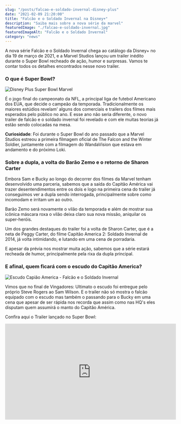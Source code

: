 ```yaml
---
slug: "/posts/falcao-e-soldado-invernal-disney-plus"
date: "2021-02-09 21:20:00"
title: "Falcão e o Soldado Invernal na Disney+"
description: "Saiba mais sobre a nova série da marvel"
featuredImage: "./falcao-e-soldado-invernal.jpg"
featuredImageAlt: "Falcão e o Soldado Invernal"
category: "news"
---
```


A nova série Falcão e o Soldado Invernal chega ao catálogo da Disney+ no dia 19 de
março de 2021, e a Marvel Studios lançou um trailer inédito durante o Super Bowl
recheado de ação, humor e surpresas. Vamos te contar todos os detalhes encontrados
nesse novo trailer.

### O que é Super Bowl?

![Disney Plus Super Bowl Marvel](./Disney-Plus-Super-Bowl-Marvel.png)

É o jogo final do campeonato da NFL, a principal liga de futebol Americano dos EUA,
que decide o campeão da temporada. Tradicionalmente os maiores estúdios revelam'
alguns dos comerciais e trailers dos filmes mais esperados pelo público no ano.
E esse ano não seria diferente, o novo trailer de falcão e o soldado invernal
foi revelado e com ele muitas teorias já estão sendo colocadas na mesa.

**Curiosidade**: Foi durante o Super Bowl do ano passado que a Marvel Studios
estreou a primeira filmagem oficial de The Falcon and the Winter Soldier,
juntamente com a filmagem do WandaVision que estava em andamento e do próximo Loki.

### Sobre a dupla, a volta do Barão Zemo e o retorno de Sharon Carter

Embora Sam e Bucky ao longo do decorrer dos filmes da Marvel tenham desenvolvido
uma parceria, sabemos que a saída do Capitão América vai trazer desentendimentos
entre os dois e logo na primeira cena do trailer já conseguimos ver a dupla sendo
interrogada, principalmente sobre como incomodam e irritam um ao outro.

Barão Zemo será novamente o vilão da temporada e além de mostrar sua icônica
máscara roxa o vilão deixa claro sua nova missão, aniquilar os super-heróis.

Um dos grandes destaques do trailer foi a volta de Sharon Carter, que é a neta
de Peggy Carter, do filme Capitão America 2: Soldado Invernal de 2014, já volta
intimidando, e lutando em uma cena de porradaria.

E apesar da prévia nos mostrar muita ação, sabemos que a série estará recheada de
humor, principalmente pela rixa da dupla principal.

### E afinal, quem ficará com o escudo do Capitão America?

![Escudo Capião America - Falcão e o Soldado Invernal](./falcao-e-soldado-invernal-escudo.png)

Vimos que no final de Vingadores: Ultimato o escudo foi entregue pelo próprio
Steve Rogers ao Sam Wilson. E o trailer não só mostra o falcão equipado com
o escudo mas também o passando para o Bucky em uma cena que apesar de ser
rápida nos recorda que assim como nas HQ's eles disputam quem assumirá o
manto do Capitão América.

Confira aqui o Trailer lançado no Super Bowl:

<iframe
  width="560"
  height="315"
  src="https://www.youtube.com/embed/ZHaokMTWgdY"
  frameborder="0"
  allow="accelerometer; autoplay; clipboard-write; encrypted-media; gyroscope; picture-in-picture"
  allowfullscreen
></iframe>
